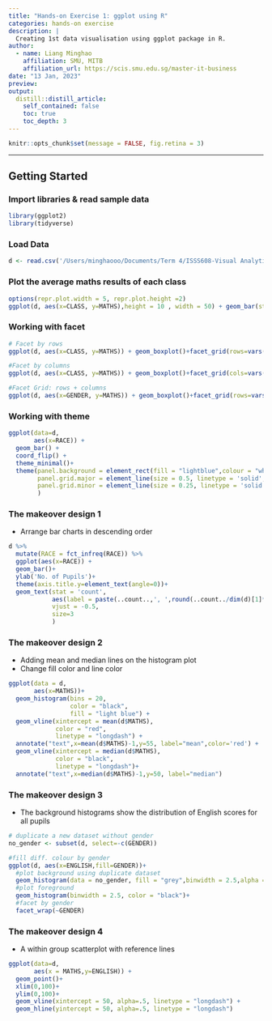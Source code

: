 ```yaml
---
title: "Hands-on Exercise 1: ggplot using R"
categories: hands-on exercise
description: |
  Creating 1st data visualisation using ggplot package in R.
author:
  - name: Liang Minghao
    affiliation: SMU, MITB
    affiliation_url: https://scis.smu.edu.sg/master-it-business
date: "13 Jan, 2023"
preview:
output:
  distill::distill_article:
    self_contained: false
    toc: true
    toc_depth: 3
---
```


```r
knitr::opts_chunk$set(message = FALSE, fig.retina = 3)
```

------------------------------------------------------------------------

## Getting Started

### Import libraries & read sample data

```r
library(ggplot2)
library(tidyverse)
```

### Load Data

```r
d <- read.csv('/Users/minghaooo/Documents/Term 4/ISSS608-Visual Analytics/inclass-1/Exam_data.csv')
```

### Plot the average maths results of each class

```r
options(repr.plot.width = 5, repr.plot.height =2)
ggplot(d, aes(x=CLASS, y=MATHS),height = 10 , width = 50) + geom_bar(stat = "summary",fun = "mean")
```

### Working with facet

```r
# Facet by rows
ggplot(d, aes(x=CLASS, y=MATHS)) + geom_boxplot()+facet_grid(rows=vars(GENDER))

#Facet by columns
ggplot(d, aes(x=CLASS, y=MATHS)) + geom_boxplot()+facet_grid(cols=vars(GENDER))

#Facet Grid: rows + columns
ggplot(d, aes(x=GENDER, y=MATHS)) + geom_boxplot()+facet_grid(rows=vars(GENDER), cols=vars(CLASS))
```

### Working with theme

```r
ggplot(data=d, 
       aes(x=RACE)) +
  geom_bar() +
  coord_flip() +
  theme_minimal()+
  theme(panel.background = element_rect(fill = "lightblue",colour = "white"),
        panel.grid.major = element_line(size = 0.5, linetype = 'solid',colour = "white"), 
        panel.grid.minor = element_line(size = 0.25, linetype = 'solid',colour = "white")
        )
```

### The makeover design 1

-   Arrange bar charts in descending order

```r

d %>%
  mutate(RACE = fct_infreq(RACE)) %>%
  ggplot(aes(x=RACE)) + 
  geom_bar()+ 
  ylab('No. of Pupils')+
  theme(axis.title.y=element_text(angle=0))+
  geom_text(stat = 'count', 
            aes(label = paste(..count..,', ',round(..count../dim(d)[1]*100,digits=1), '%')),
            vjust = -0.5,
            size=3
            )
```

### The makeover design 2

-   Adding mean and median lines on the histogram plot
-   Change fill color and line color

```r
ggplot(data = d,
       aes(x=MATHS))+
  geom_histogram(bins = 20,
                 color = "black",
                 fill = "light blue") +
  geom_vline(xintercept = mean(d$MATHS),
             color = "red",
             linetype = "longdash") +
  annotate("text",x=mean(d$MATHS)-1,y=55, label="mean",color='red') +
  geom_vline(xintercept = median(d$MATHS),
             color = "black",
             linetype = "longdash")+
  annotate("text",x=median(d$MATHS)-1,y=50, label="median")
```

### The makeover design 3

-   The background histograms show the distribution of English scores for all pupils

```r
# duplicate a new dataset without gender
no_gender <- subset(d, select=-c(GENDER))

#fill diff. colour by gender
ggplot(d, aes(x=ENGLISH,fill=GENDER))+
  #plot background using duplicate dataset
  geom_histogram(data = no_gender, fill = "grey",binwidth = 2.5,alpha = 0.5)+
  #plot foreground
  geom_histogram(binwidth = 2.5, color = "black")+
  #facet by gender
  facet_wrap(~GENDER)
```

### The makeover design 4

-   A within group scatterplot with reference lines

```r
ggplot(data=d,
       aes(x = MATHS,y=ENGLISH)) +
  geom_point()+
  xlim(0,100)+
  ylim(0,100)+
  geom_vline(xintercept = 50, alpha=.5, linetype = "longdash") +
  geom_hline(yintercept = 50, alpha=.5, linetype = "longdash")
```
